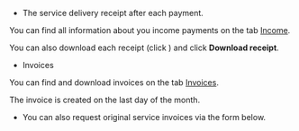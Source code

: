 - The service delivery receipt after each payment. 

You can find all information about you income payments on the tab [Income](https://platform.toloka.ai/requester/profile/payments?switchTab=income).

You can also download each receipt (click <img src="https://tlkfrontprod.azureedge.net/portal-production/static/uploaded/images/736b47163bdf14bf93febd553d908cdb/736b47163bdf14bf93febd553d908cdb_original_jpeg.jpeg" alt="" />) and click **Download receipt**.

- Invoices

You can find and download invoices on the tab [Invoices](https://platform.toloka.ai/requester/profile/payments?switchTab=invoices).

The invoice is created on the last day of the month.


- You can also request original service invoices via the form below.

    <Cut title="Request documents">

    <RequestersSupportForm />

    </Cut>